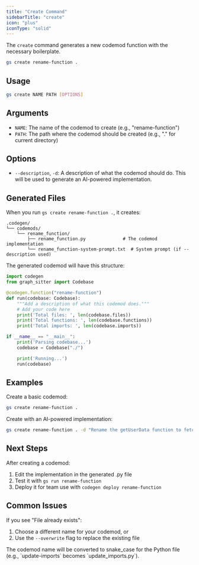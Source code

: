 ```yaml
---
title: "Create Command"
sidebarTitle: "create"
icon: "plus"
iconType: "solid"
---
```


The `create` command generates a new codemod function with the necessary boilerplate.

```bash
gs create rename-function .
```

## Usage

```bash
gs create NAME PATH [OPTIONS]
```

## Arguments

- `NAME`: The name of the codemod to create (e.g., "rename-function")
- `PATH`: The path where the codemod should be created (e.g., "." for current directory)

## Options

- `--description`, `-d`: A description of what the codemod should do. This will be used to generate an AI-powered implementation.

## Generated Files

When you run `gs create rename-function .`, it creates:

```
.codegen/
└── codemods/
    └── rename_function/
        ├── rename_function.py              # The codemod implementation
        └── rename_function-system-prompt.txt  # System prompt (if --description used)
```

The generated codemod will have this structure:

```python
import codegen
from graph_sitter import Codebase

@codegen.function("rename-function")
def run(codebase: Codebase):
    """Add a description of what this codemod does."""
    # Add your code here
    print('Total files: ', len(codebase.files))
    print('Total functions: ', len(codebase.functions))
    print('Total imports: ', len(codebase.imports))

if __name__ == "__main__":
    print('Parsing codebase...')
    codebase = Codebase("./")

    print('Running...')
    run(codebase)
```

## Examples

Create a basic codemod:
```bash
gs create rename-function .
```

Create with an AI-powered implementation:
```bash
gs create rename-function . -d "Rename the getUserData function to fetchUserProfile"
```

## Next Steps

After creating a codemod:
1. Edit the implementation in the generated .py file
2. Test it with `gs run rename-function`
3. Deploy it for team use with `codegen deploy rename-function`

## Common Issues

If you see "File already exists":
1. Choose a different name for your codemod, or
2. Use the `--overwrite` flag to replace the existing file

<Note>
The codemod name will be converted to snake_case for the Python file (e.g., `update-imports` becomes `update_imports.py`).
</Note>
